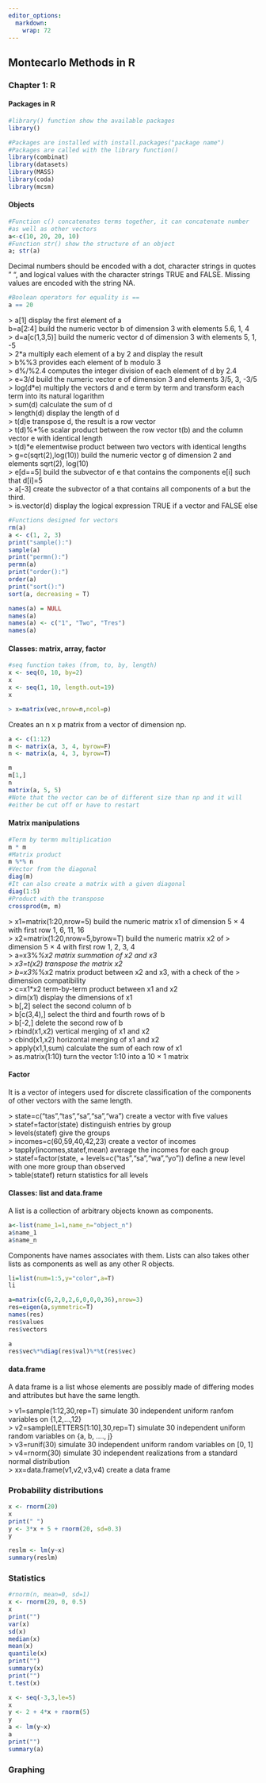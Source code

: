 ```yaml
---
editor_options: 
  markdown: 
    wrap: 72
---
```


## Montecarlo Methods in R

### Chapter 1: R

#### Packages in R

```r
#library() function show the available packages
library()
```

```r
#Packages are installed with install.packages("package name")
#Packages are called with the library function()
library(combinat)
library(datasets)
library(MASS)
library(coda)
library(mcsm)
```

#### Objects

```r
#Function c() concatenates terms together, it can concatenate number
#as well as other vectors
a<-c(10, 20, 20, 10)
#Function str() show the structure of an object
a; str(a)
```

Decimal numbers should be encoded with a dot, character strings in
quotes " ", and logical values with the character strings TRUE and
FALSE. Missing values are encoded with the string NA.

```r
#Boolean operators for equality is ==
a == 20
```

\> a[1] display the first element of a\
b=a[2:4] build the numeric vector b of dimension 3 with elements 5.6, 1,
4\
\> d=a[c(1,3,5)] build the numeric vector d of dimension 3 with elements
5, 1, -5\
\> 2\*a multiply each element of a by 2 and display the result\
\> b%%3 provides each element of b modulo 3\
\> d%/%2.4 computes the integer division of each element of d by 2.4\
\> e=3/d build the numeric vector e of dimension 3 and elements 3/5, 3,
-3/5\
\> log(d\*e) multiply the vectors d and e term by term and transform
each term into its natural logarithm\
\> sum(d) calculate the sum of d\
\> length(d) display the length of d\
\> t(d)e transpose d, the result is a row vector\
\> t(d)%\*%e scalar product between the row vector t(b) and the column
vector e with identical length\
\> t(d)\*e elementwise product between two vectors with identical
lengths\
\> g=c(sqrt(2),log(10)) build the numeric vector g of dimension 2 and
elements sqrt(2), log(10)\
\> e[d==5] build the subvector of e that contains the components e[i]
such that d[i]=5\
\> a[-3] create the subvector of a that contains all components of a but
the third.\
\> is.vector(d) display the logical expression TRUE if a vector and
FALSE else

```r
#Functions designed for vectors
rm(a)
a <- c(1, 2, 3)
print("sample():")
sample(a)
print("permn():")
permn(a)
print("order():")
order(a)
print("sort():")
sort(a, decreasing = T)
```

```r
names(a) = NULL
names(a)
names(a) <- c("1", "Two", "Tres")
names(a)
```

#### Classes: matrix, array, factor

```r
#seq function takes (from, to, by, length)
x <- seq(0, 10, by=2)
x
x <- seq(1, 10, length.out=19)
x
```

``` r
> x=matrix(vec,nrow=n,ncol=p)
```

Creates an n x p matrix from a vector of dimension np.

```r
a <- c(1:12)
m <- matrix(a, 3, 4, byrow=F)
n <- matrix(a, 4, 3, byrow=T)

m
m[1,]
n
matrix(a, 5, 5)
#Note that the vector can be of different size than np and it will
#either be cut off or have to restart
```


#### Matrix manipulations

```r
#Term by termn multiplication
m * m
#Matrix product
m %*% n
#Vector from the diagonal
diag(m)
#It can also create a matrix with a given diagonal
diag(1:5)
#Product with the transpose
crossprod(m, m)
```

\> x1=matrix(1:20,nrow=5) build the numeric matrix x1 of dimension 5 × 4
with first row 1, 6, 11, 16\
\> x2=matrix(1:20,nrow=5,byrow=T) build the numeric matrix x2 of \>
dimension 5 × 4 with first row 1, 2, 3, 4\
\> a=x3%*%x2 matrix summation of x2 and x3\
\> x3=t(x2) transpose the matrix x2\
\> b=x3%*%x2 matrix product between x2 and x3, with a check of the \>
dimension compatibility\
\> c=x1\*x2 term-by-term product between x1 and x2\
\> dim(x1) display the dimensions of x1\
\> b[,2] select the second column of b\
\> b[c(3,4),] select the third and fourth rows of b\
\> b[-2,] delete the second row of b\
\> rbind(x1,x2) vertical merging of x1 and x2\
\> cbind(x1,x2) horizontal merging of x1 and x2\
\> apply(x1,1,sum) calculate the sum of each row of x1\
\> as.matrix(1:10) turn the vector 1:10 into a 10 × 1 matrix\

#### Factor

It is a vector of integers used for discrete classification of the
components of other vectors with the same length.

\> state=c("tas","tas","sa","sa","wa") create a vector with five values\
\> statef=factor(state) distinguish entries by group\
\> levels(statef) give the groups\
\> incomes=c(60,59,40,42,23) create a vector of incomes\
\> tapply(incomes,statef,mean) average the incomes for each group\
\> statef=factor(state, + levels=c("tas","sa","wa","yo")) define a new
level with one more group than observed\
\> table(statef) return statistics for all levels 

#### Classes: list and data.frame

A list is a collection of arbitrary objects known as components.

```r
a<-list(name_1=1,name_n="object_n")
a$name_1
a$name_n
```

Components have names associates with them. Lists can also takes other
lists as components as well as any other R objects.

```r
li=list(num=1:5,y="color",a=T)
li

a=matrix(c(6,2,0,2,6,0,0,0,36),nrow=3)
res=eigen(a,symmetric=T)
names(res)
res$values
res$vectors

a
res$vec%*%diag(res$val)%*%t(res$vec)
```

#### data.frame

A data frame is a list whose elements are possibly made of differing
modes and attributes but have the same length.

\> v1=sample(1:12,30,rep=T) simulate 30 independent uniform ranfom
variables on {1,2,...,12}\
\> v2=sample(LETTERS[1:10],30,rep=T) simulate 30 independent uniform
random variables on {a, b, ...., j}\
\> v3=runif(30) simulate 30 independent uniform random variables on [0,
1]\
\> v4=rnorm(30) simulate 30 independent realizations from a standard
normal distribution\
\> xx=data.frame(v1,v2,v3,v4) create a data frame\

### Probability distributions  
```r
x <- rnorm(20)
x
print(" ")
y <- 3*x + 5 + rnorm(20, sd=0.3)
y

reslm <- lm(y~x)
summary(reslm)
```

### Statistics  
```r
#rnorm(n, mean=0, sd=1)
x <- rnorm(20, 0, 0.5)
x
print("")
var(x)
sd(x)
median(x)
mean(x)
quantile(x)
print("")
summary(x)
print("")
t.test(x)
```
```r
x <- seq(-3,3,le=5)
x
y <- 2 + 4*x + rnorm(5)
y
a <- lm(y~x)
a
print("")
summary(a)
```

### Graphing







